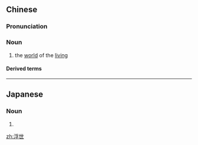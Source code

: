==Chinese==
{{zh-forms}}

===Pronunciation===
{{zh-pron
|m=fúshì
|c=fau4 sai3
|mn=phû-sè/hû-sè
|cat=n
}}

===Noun===
{{zh-noun}}

# {{lb|zh|Buddhism}} the [[world]] of the [[living]]

====Derived terms====
{{zh-der|浮世繪}}

----

==Japanese==
{{ja-kanjitab|う|よ|o1=き|sort=うきよ|yomi=k}}

===Noun===
{{ja-noun|うきよ}}

# {{alternative spelling of|浮き世|lang=ja}}

[[zh:浮世]]